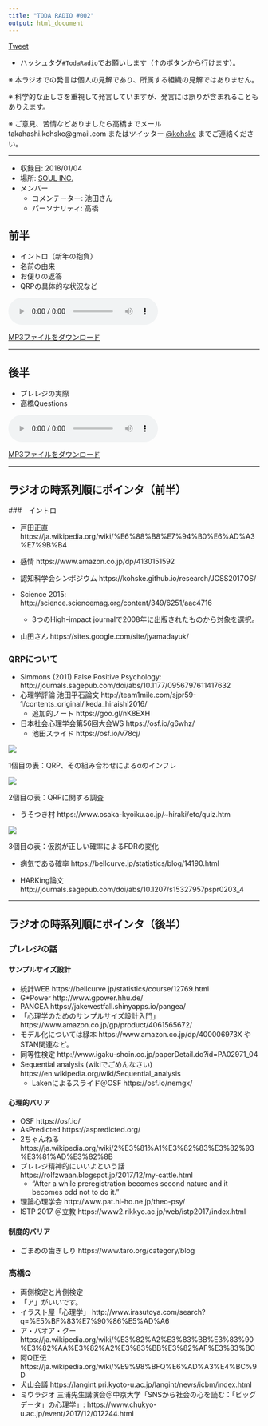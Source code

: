 ```yaml
---
title: "TODA RADIO #002"
output: html_document
---
```


<link rel="stylesheet" href="https://cdnjs.cloudflare.com/ajax/libs/mediaelement/2.23.4/mediaelementplayer.min.css">

<a href="https://twitter.com/share?ref_src=twsrc%5Etfw" class="twitter-share-button" data-hashtags="TodaRadio" data-show-count="false">Tweet</a><script async src="https://platform.twitter.com/widgets.js" charset="utf-8"></script>


- ハッシュタグ`#TodaRadio`でお願いします（↑のボタンから行けます）。

※ 本ラジオでの発言は個人の見解であり、所属する組織の見解ではありません。

※ 科学的な正しさを重視して発言していますが、発言には誤りが含まれることもありえます。

※ ご意見、苦情などありましたら高橋までメール takahashi.kohske@gmail.com またはツイッター [\@kohske](https://twitter.com/kohske) までご連絡ください。

----

- 収録日: 2018/01/04
- 場所: [SOUL INC.](https://tabelog.com/aichi/A2301/A230103/23054005/)
- メンバー
    - コメンテーター: 池田さん
    - パーソナリティ: 高橋


## 前半

- イントロ（新年の抱負）
- 名前の由来
- お便りの返答
- QRPの具体的な状況など

<audio class="mejs-player" controls="" data-mejsoptions='{"alwaysShowControls": true, "alwaysShowHours": true, "enableAutosize": true, "features": ["playpause", "progress", "current", "duration", "volume", "speed"]}' preload="auto" src="audio/vol002_1.mp3" width="100%"></audio>

[MP3ファイルをダウンロード](audio/vol002_1.mp3)


----

## 後半

- プレレジの実際
- 高橋Questions

<audio class="mejs-player" controls="" data-mejsoptions='{"alwaysShowControls": true, "alwaysShowHours": true, "enableAutosize": true, "features": ["playpause", "progress", "current", "duration", "volume", "speed"]}' preload="auto" src="audio/vol002_2.mp3" width="100%"></audio>

[MP3ファイルをダウンロード](audio/vol002_2.mp3)




----


## ラジオの時系列順にポインタ（前半）

###　イントロ

- 戸田正直 https://ja.wikipedia.org/wiki/%E6%88%B8%E7%94%B0%E6%AD%A3%E7%9B%B4
- 感情 https://www.amazon.co.jp/dp/4130151592
- 認知科学会シンポジウム https://kohske.github.io/research/JCSS2017OS/

- Science 2015: http://science.sciencemag.org/content/349/6251/aac4716
    - 3つのHigh-impact journalで2008年に出版されたものから対象を選択。
- 山田さん https://sites.google.com/site/jyamadayuk/


### QRPについて

- Simmons (2011) False Positive Psychology: http://journals.sagepub.com/doi/abs/10.1177/0956797611417632
- 心理学評論 池田平石論文 http://team1mile.com/sjpr59-1/contents_original/ikeda_hiraishi2016/
    - 追加的ノート https://goo.gl/nK8EXH
- 日本社会心理学会第56回大会WS https://osf.io/g6whz/
    - 池田スライド https://osf.io/v78cj/

![](material/vol002_fig01.jpg)

1個目の表：QRP、その組み合わせによるαのインフレ

![](material/vol002_fig02.jpg)

2個目の表：QRPに関する調査

- うそつき村 https://www.osaka-kyoiku.ac.jp/~hiraki/etc/quiz.htm

![](material/vol002_fig03.jpg)

3個目の表：仮説が正しい確率によるFDRの変化

- 病気である確率 https://bellcurve.jp/statistics/blog/14190.html

- HARKing論文 http://journals.sagepub.com/doi/abs/10.1207/s15327957pspr0203_4

----

## ラジオの時系列順にポインタ（後半）

### プレレジの話

#### サンプルサイズ設計

- 統計WEB https://bellcurve.jp/statistics/course/12769.html
- G*Power http://www.gpower.hhu.de/
- PANGEA https://jakewestfall.shinyapps.io/pangea/
- 「心理学のためのサンプルサイズ設計入門」 https://www.amazon.co.jp/gp/product/4061565672/
- モデル化については緑本 https://www.amazon.co.jp/dp/400006973X やSTAN関連など。
- 同等性検定 http://www.igaku-shoin.co.jp/paperDetail.do?id=PA02971_04
- Sequential analysis (wikiでごめんなさい) https://en.wikipedia.org/wiki/Sequential_analysis
    - Lakenによるスライド＠OSF https://osf.io/nemgx/

#### 心理的バリア

- OSF https://osf.io/
- AsPredicted https://aspredicted.org/
- 2ちゃんねる https://ja.wikipedia.org/wiki/2%E3%81%A1%E3%82%83%E3%82%93%E3%81%AD%E3%82%8B
- プレレジ精神的にいいよという話 https://rolfzwaan.blogspot.jp/2017/12/my-cattle.html
    - "After a while preregistration becomes second nature and it becomes odd not to do it."
- 理論心理学会 http://www.pat.hi-ho.ne.jp/theo-psy/
- ISTP 2017 ＠立教 https://www2.rikkyo.ac.jp/web/istp2017/index.html

#### 制度的バリア

- ごまめの歯ぎしり https://www.taro.org/category/blog

### 高橋Q

- 両側検定と片側検定
- 「ア」がいいです。
- イラスト屋「心理学」 http://www.irasutoya.com/search?q=%E5%BF%83%E7%90%86%E5%AD%A6
- ア・バオア・クー https://ja.wikipedia.org/wiki/%E3%82%A2%E3%83%BB%E3%83%90%E3%82%AA%E3%82%A2%E3%83%BB%E3%82%AF%E3%83%BC
- 阿Q正伝 https://ja.wikipedia.org/wiki/%E9%98%BFQ%E6%AD%A3%E4%BC%9D
- 犬山会議 https://langint.pri.kyoto-u.ac.jp/langint/news/icbm/index.html
- ミウラジオ 三浦先生講演会＠中京大学「SNSから社会の心を読む：「ビッグデータ」の心理学」: https://www.chukyo-u.ac.jp/event/2017/12/012244.html

<script src="https://cdnjs.cloudflare.com/ajax/libs/jquery/3.1.1/jquery.min.js"></script>
<script src="https://cdnjs.cloudflare.com/ajax/libs/mediaelement/2.23.4/mediaelement-and-player.min.js"></script>


